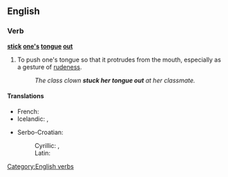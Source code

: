 ==English==

===Verb===
'''[[stick]] [[one]][['s]] [[tongue]] [[out]]'''

# To push one's tongue so that it protrudes from the mouth, especially as a gesture of [[rudeness]].
#: ''The class clown '''stuck her tongue out''' at her classmate.''

====Translations====
{{trans-top|to push one's tongue out}}
* French: {{t+|fr|tirer la langue}}
* Icelandic: {{t+|is|ulla}}, {{t+|is|reka út úr sér tunguna}}
{{trans-mid}}
* Serbo-Croatian:
*: Cyrillic: {{t|sh|исплазити језик|sc=Cyrl}}, {{t|sh|плазити језик|sc=Cyrl}}
*: Latin: {{t|sh|isplaziti jezik}}
{{trans-bottom}}

[[Category:English verbs]]